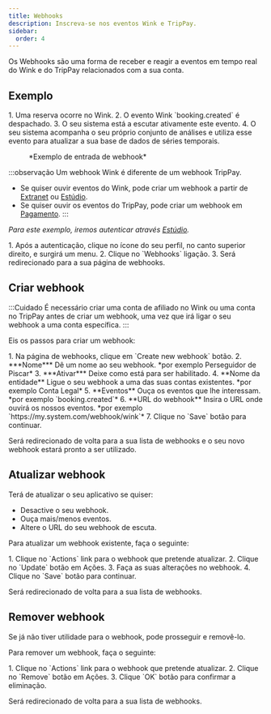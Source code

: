 ```yaml
---
title: Webhooks
description: Inscreva-se nos eventos Wink e TripPay.
sidebar:
  order: 4
---
```


Os Webhooks são uma forma de receber e reagir a eventos em tempo real do Wink e do TripPay relacionados com a sua conta.

## Exemplo

<Steps>
  1. Uma reserva ocorre no Wink.
  2. O evento Wink `booking.created` é despachado.
  3. O seu sistema está a escutar ativamente este evento.
  4. O seu sistema acompanha o seu próprio conjunto de análises e utiliza esse evento para atualizar a sua base de dados de séries temporais.
</Steps>


<figure>
  <CloudinaryImage width="350" height="215" resize="scale" quality="best" alt="Exemplo de webhook" src="academy/webhook" errorImage="noimage_opaque_nyrtl0.png" />

  <figcaption>*Exemplo de entrada de webhook*</figcaption>
</figure>


:::observação
Um webhook Wink é diferente de um webhook TripPay.

* Se quiser ouvir eventos do Wink, pode criar um webhook a partir de [Extranet](https://extranet.wink.travel) ou [Estúdio](https://studio.wink.travel).
* Se quiser ouvir os eventos do TripPay, pode criar um webhook em [Pagamento](https://pay.wink.travel).
  :::

*Para este exemplo, iremos autenticar através [Estúdio](https://studio.wink.travel).*

<Steps>
  1. Após a autenticação, clique no ícone do seu perfil, no canto superior direito, e surgirá um menu.
  2. Clique no `Webhooks` ligação.
  3. Será redirecionado para a sua página de webhooks.
</Steps>


## Criar webhook

:::Cuidado
É necessário criar uma conta de afiliado no Wink ou uma conta no TripPay antes de criar um webhook, uma vez que irá ligar o seu webhook a uma conta específica.
:::

Eis os passos para criar um webhook:

<Steps>
  1. Na página de webhooks, clique em `Create new webhook` botão.
  2. ***Nome*** Dê um nome ao seu webhook. *por exemplo Perseguidor de Piscar*
  3. ***Ativar*** Deixe como está para ser habilitado.
  4. **Nome da entidade** Ligue o seu webhook a uma das suas contas existentes. *por exemplo Conta Legal*
  5. **Eventos** Ouça os eventos que lhe interessam. *por exemplo `booking.created`*
  6. **URL do webhook** Insira o URL onde ouvirá os nossos eventos. *por exemplo `https://my.system.com/webhook/wink`*
  7. Clique no `Save` botão para continuar.
</Steps>


Será redirecionado de volta para a sua lista de webhooks e o seu novo webhook estará pronto a ser utilizado.

## Atualizar webhook

Terá de atualizar o seu aplicativo se quiser:

* Desactive o seu webhook.
* Ouça mais/menos eventos.
* Altere o URL do seu webhook de escuta.

Para atualizar um webhook existente, faça o seguinte:

<Steps>
  1. Clique no `Actions` link para o webhook que pretende atualizar.
  2. Clique no `Update` botão em Ações.
  3. Faça as suas alterações no webhook.
  4. Clique no `Save` botão para continuar.
</Steps>


Será redirecionado de volta para a sua lista de webhooks.

## Remover webhook

Se já não tiver utilidade para o webhook, pode prosseguir e removê-lo.

Para remover um webhook, faça o seguinte:

<Steps>
  1. Clique no `Actions` link para o webhook que pretende atualizar.
  2. Clique no `Remove` botão em Ações.
  3. Clique `OK` botão para confirmar a eliminação.
</Steps>


Será redirecionado de volta para a sua lista de webhooks.

